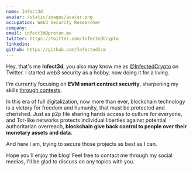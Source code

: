 ```yaml
---
name: Infect3d
avatar: /static/images/avatar.png
occupation: Web3 Security Researcher
company:
email: infect3d@proton.me
twitter: https://twitter.com/InfectedCrypto
linkedin:
github: https://github.com/InfectedIsm
---
```


Hey, that's me **Infect3d**, you also may know me as [@InfectedCrypto](https://twitter.com/InfectedCrypto) on Twitter.
I started web3 security as a hobby, now doing it for a living.

I'm currently focusing on **EVM smart contract security**, sharpening my skills [through contests](https://github.com/InfectedIsm/Reports-Portfolio).

In this era of full digitalization, now more than ever, blockchain technology is a victory for freedom
and humanity, that must be protected and cherished.
Just as p2p file sharing hands access to culture for everyone, and Tor-like networks protects
individual liberties against potential authoritarian overreach, **blockchain give back control to people over their monetary assets and data**.

And here I am, trying to secure those projects as best as I can.

Hope you'll enjoy the blog! Feel free to contact me through my social medias, I'll be glad to discuss on any topics with you.
